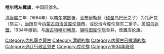 '''喀尔喀左翼旗'''，中国旧旗名。

[[清朝|清]][[康熙|康熙]]三年（1664年）以[[喀尔喀部|喀尔喀部]]置，[[衮布伊勒登|衮布伊勒登]]（[[硕垒乌巴什|硕垒乌巴什]]之子）为扎萨克（旗主），[[治所|治所]]在今[[内蒙古自治区|内蒙古自治区]][[库伦旗|库伦旗]]西，或说治今库伦旗东二家子。属[[昭乌达盟|昭乌达盟]]。1934年撤销，与[[唐古特喀尔喀旗|唐古特喀尔喀旗]]、[[库伦旗|锡哷图库伦旗]]合并，改置库伦旗。 

{{中華民國熱河省行政區劃}}
{{内蒙古行政区划小作品}}

[[Category:內札薩克蒙古|Category:內札薩克蒙古]]
[[Category:清朝的旗|Category:清朝的旗]] 
[[Category:内蒙古已撤消的旗|Category:内蒙古已撤消的旗]]
[[Category:通辽行政区划史|Category:通辽行政区划史]]
[[Category:库伦旗|Category:库伦旗]]
[[Category:1934年廢除|Category:1934年廢除]]